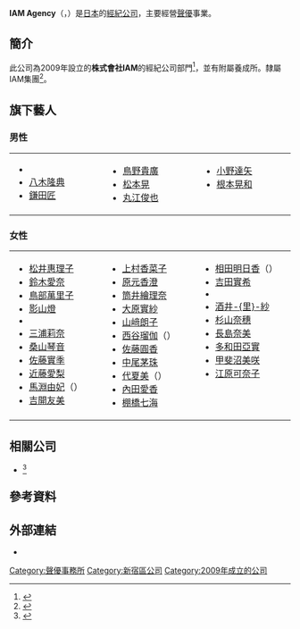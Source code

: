 {{Infobox company
| name = IAM Agency
| name_en = IAM inc.
| logo =
| logo_size =
| logo_caption =
| image =
| image_size =
| image_caption =
| native_name = IAMエージェンシー<br />（アイアムエージェンシー）
| native_name_lang = ja
| other_name =
| type = 非上市公司
| industry = [[服务|服務業]]
| foundation = 2009年3月5日
| founder =
| area_served = 
| key_people = 山田淳二
| products =
| brands =
| services = 經營管理聲優、演員、旁白、歌手<br />音效製作業務<br />企劃及營運活動演出 等
| owner =
| ratio =
| rating =
| homepage = {{URL|http://iamagency.sukurepo.jp/}}
| location = {{JPN}}<br />[[東京都|東京都]][[新宿區|新宿區]][[西新宿|西新宿]]八丁目3番23號<br />ROSE GARDEN TERRACE 1F
| zip_code = [[〒|〒]]160-0023
}}
'''IAM Agency'''（{{lang-ja|IAMエージェンシー}}，{{lang-en|IAM inc.}}）是[[日本|日本]]的[[經紀公司|經紀公司]]，主要經營[[聲優|聲優]]事業。

== 簡介 ==
此公司為2009年設立的'''株式會社IAM'''的經紀公司部門<ref>{{Cite web|url=http://iamagency.sukurepo.jp/gaiyo|script-title=ja:会社概要|publisher=IAM Agency|accessdate=2016-11-12|language=ja|archive-date=2016-11-11|archive-url=https://web.archive.org/web/20161111130543/http://iamagency.sukurepo.jp/gaiyo|dead-url=no}}</ref>，並有附屬養成所{{tsl|ja|インターナショナル・メディア学院|International Media學院}}。隸屬IAM集團<ref>{{Cite web|url=http://prtimes.jp/main/html/rd/p/000000042.000002919.html|script-title=ja:『ワンダーキング２』さらに大きく広がる可能性！～ボーカルオーディション応募要項変更～|date=2013-07-01|publisher=PR TIMES|accessdate=2016-11-12|language=ja|archive-date=2016-11-12|archive-url=https://web.archive.org/web/20161112143717/http://prtimes.jp/main/html/rd/p/000000042.000002919.html|dead-url=no}}</ref>。

== 旗下藝人 ==
=== 男性 ===
{|
| style="vertical-align: top;" width="250"|
* {{tsl|ja|佐藤祐吾}}
* [[八木隆典|八木隆典]]
* [[鎌田匠|鎌田匠]]
| style="vertical-align: top;" width="250"|
* [[鳥野貴廣|鳥野貴廣]]
* [[松本晃|松本晃]]
* [[丸江俊也|丸江俊也]]
| style="vertical-align: top;" width="250"|
* [[小野達矢|小野達矢]]
* [[根本晃和|根本晃和]]
|}

=== 女性 ===
{|
| style="vertical-align: top;" width="250"|
* [[松井惠理子|松井惠理子]]
* [[鈴木愛奈|鈴木愛奈]]
* [[鳥部萬里子|鳥部萬里子]]
* [[影山燈|影山燈]]
* {{tsl|ja|結城飛鳥}}
* [[三浦莉奈_(演員)|三浦莉奈]]
* [[桑山琴音|桑山琴音]]
* [[佐藤實季|佐藤實季]]
* [[近藤愛梨|近藤愛梨]]
* [[馬淵由妃|馬淵由妃]]（{{lang|ja|馬渕 由妃}}）
* [[吉開友美|吉開友美]]
| style="vertical-align: top;" width="250"|
* [[上村香菜子|上村香菜子]]
* [[原元香澄|原元香澄]]
* [[筒井繪理奈|筒井繪理奈]]
* [[大原實紗|大原實紗]]
* [[山﨑朗子|山﨑朗子]]
* [[西谷瑠伽|西谷瑠伽]]（{{lang|ja|西ヶ谷 瑠伽}}）
* [[佐藤圓香|佐藤圓香]]
* [[中尾茅珠|中尾茅珠]]
* [[代夏美|代夏美]]（{{lang|ja|代 なつみ}}）
* [[內田愛香|內田愛香]]
* [[棚橋七海|棚橋七海]]
| style="vertical-align: top;" width="250"|
* [[相田明日香|相田明日香]]（{{lang|ja|相田 あすか}}）
* [[吉田實希|吉田實希]]
* {{tsl|ja|朝田実依|朝田實依}}
* [[酒井里紗|酒井-{里}-紗]]
* [[杉山奈穗|杉山奈穗]]
* [[長島奈美|長島奈美]]
* [[多和田亞實|多和田亞實]]
* [[甲斐沼美咲|甲斐沼美咲]]
* [[江原可奈子|江原可奈子]]
|}

== 相關公司 ==
* {{tsl|ja|アズリードカンパニー|Aslead Company}}<ref>{{Cite web|url=http://www.aslead-voice.co.jp/company.html|script-title=ja:会社概要|date=2008-05-04|publisher=Aslead Company|accessdate=2016-11-12|language=ja|archive-date=2016-10-10|archive-url=https://web.archive.org/web/20161010114734/http://www.aslead-voice.co.jp/company.html|dead-url=yes}}</ref>

== 參考資料 ==
{{Reflist}}

== 外部連結 ==
* {{Official|http://iamagency.sukurepo.jp/}}{{ja}}

{{IAM Agency}}
{{DEFAULTSORT:IAM Agency}}
[[Category:聲優事務所|Category:聲優事務所]]
[[Category:新宿區公司|Category:新宿區公司]]
[[Category:2009年成立的公司|Category:2009年成立的公司]]